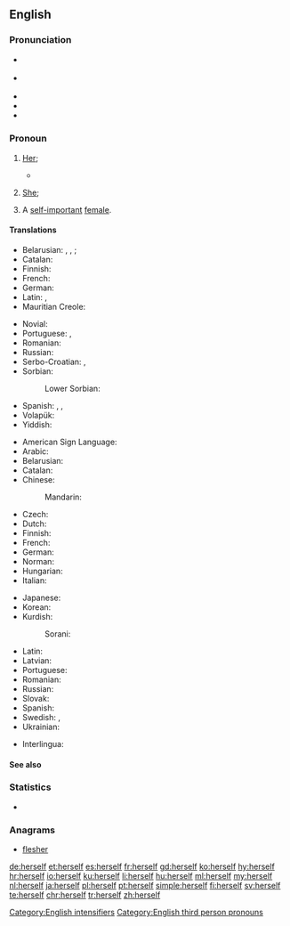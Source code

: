==English==

===Pronunciation===
* {{a|RP}} {{IPA|/hɜːˈsɛlf/|/əsɛlf/|lang=en}}
* {{a|GenAm}} {{IPA|/hɝˈsɛlf/|/ɚsɛlf/|lang=en}}
* {{audio|en-us-herself.ogg|Audio (US)|lang=en}}
* {{rhymes|ɛlf|lang=en}}
* {{hyphenation|her|self|lang=en}}

===Pronoun===
{{en-pron|desc=the third person singular, feminine, personal pronoun|the reflexive form of|she|masculine|himself|neuter|itself|plural|themselves}}

# {{context|reflexive|lang=en}} [[her|Her]]; {{non-gloss definition|the female object of a verb or preposition that also appears as the subject.}}
#* {{quote-book|year=1918|author={{w|W. B. Maxwell}}|chapter=17
|title=[http://openlibrary.org/works/OL1097634W The Mirror and the Lamp]
|passage=This time was most dreadful for Lilian. Thrown on her own resources and almost penniless, she maintained '''herself''' and paid the rent of a wretched room near the hospital by working as a charwoman, sempstress, anything. In a moment she had dropped to the level of a casual labourer.}}
#: {{usex|lang=en|She injured '''herself'''.}}
# {{context|emphatic|lang=en}} [[she|She]]; {{non-gloss definition|an intensive repetition of the female subject, often used to indicate the exclusiveness of that person as the only satisfier of the predicate.}}
#: {{usex|lang=en|She was injured '''herself'''.}}
# {{context|slang|lang=en}} A [[self-important]] [[female]].
#: {{usex|lang=en|What's '''herself''' up to this time?}}

====Translations====
{{trans-top|(reflexive object) her}}
* Belarusian: {{t|be|сябе́|sc=Cyrl}} {{qualifier|accusative, genitive}}, {{t|be|[[сябе#Belarusian|сабе́]]|sc=Cyrl}} {{qualifier|dative, locative}}, {{t|be|[[сябе#Belarusian|сабо́й]]|sc=Cyrl}} {{qualifier|instrumental}}; {{t|be|-цца|tr=-cca|sc=Cyrl}} {{qualifier|verb ending}}
* Catalan: {{t+|ca|es}}
* Finnish: {{t+|fi|itsensä}}
* French: {{t+|fr|elle-même|f}}
* German: {{t+|de|sich}}
* Latin: {{t+|la|ipse}}, {{t|la|ipsa}}
* Mauritian Creole: {{t|mfe|limem}}
{{trans-mid}}
* Novial: {{t|nov|se}}
* Portuguese: {{t|pt|[[a]] [[si]] ([[própria]]/[[mesma]])}}, {{t+|pt|se}}
* Romanian: {{t+|ro|se}}
* Russian: {{t+|ru|себя|tr=sebjá}}
* Serbo-Croatian: {{t|sh|sebe}}, {{t|sh|себе}}
* Sorbian:
*: Lower Sorbian: {{t|dsb|se}}
* Spanish: {{t+|es|se}}, {{t|es|ella misma}}, {{t|es|sí misma}}
* Volapük: {{t|vo|oki}}
* Yiddish: {{t|yi|זיך|tr=zikh|sc=Hebr}}
{{trans-bottom}}

{{trans-top|(as intensifier) she}}
* American Sign Language: {{t|ase|A@Chesthigh SmallFrontandback}}
* Arabic: {{t|ar|نفسها|tr=nafsúha|sc=Arab}}
* Belarusian: {{t|be|[[яна#Belarusian|яна́]] [[сам#Belarusian|сама́]]|f|sc=Cyrl}}
* Catalan: {{t|ca|mateix|alt=mateixa}}
* Chinese:
*: Mandarin: {{t+|cmn|她自己|tr=tā zìjǐ|sc=Hans}}
* Czech: {{t+|cs|jí}}
* Dutch: {{t+|nl|zijzelf}}
* Finnish: {{t|fi|[[hän]] ... [[itse]]}}
* French: {{t+|fr|elle-même}}
* German: {{t|de|sie selbst}}
* Norman: {{t|nrf|ielle-mesme}}
* Hungarian: {{t+|hu|maga}}
* Italian: {{t|it|lei stessa}}
{{trans-mid}}
* Japanese: {{t|ja|彼女自身|tr=かのじょじゃしん, kanojo-jishin|sc=Jpan}}
* Korean: {{t|ko|그 여자 자신|sc=Kore}}
* Kurdish:
*: Sorani: {{t|ku|خۆی|tr=xoi|sc=ku-Arab}}
* Latin: {{t|la|ipsa}}
* Latvian: {{t|lv|viņa pati|f}}
* Portuguese: {{t+|pt|ela mesma}}
* Romanian: {{t|ro|ea însăși}}
* Russian: {{t+|ru|сама|tr=samá}}
* Slovak: {{t|sk|ona sama|f}}
* Spanish: {{t|es|ella misma}}
* Swedish: {{t+|sv|sig}}, {{t|sv|sig själv}}
* Ukrainian: {{t|uk|вона́ сама́|f|sc=Cyrl}}
{{trans-bottom}}

{{checktrans-top}}
* Interlingua: {{t-check|ia|ipse}}
{{trans-mid}}
{{trans-bottom}}

====See also====
{{English personal pronouns}}

===Statistics===
* {{rank|passed|true|friend|293|herself|year|dear|high}}

===Anagrams===
* [[flesher#English|flesher]]

[[Category:English intensifiers]]
[[Category:English third person pronouns]]

[[de:herself]]
[[et:herself]]
[[es:herself]]
[[fr:herself]]
[[gd:herself]]
[[ko:herself]]
[[hy:herself]]
[[hr:herself]]
[[io:herself]]
[[ku:herself]]
[[li:herself]]
[[hu:herself]]
[[ml:herself]]
[[my:herself]]
[[nl:herself]]
[[ja:herself]]
[[pl:herself]]
[[pt:herself]]
[[simple:herself]]
[[fi:herself]]
[[sv:herself]]
[[te:herself]]
[[chr:herself]]
[[tr:herself]]
[[zh:herself]]